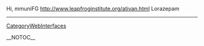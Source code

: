 Hi, mmuniFG http://www.leapfroginstitute.org/ativan.html Lorazepam
----
[[CategoryWebInterfaces]]

__NOTOC__